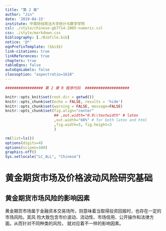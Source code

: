 ```yaml
---
title: "第 2 章"
author: "Jin"
date: '2019-04-15'
institute: 中南财经政法大学统计与数学学院
csl: ./style/chinese-gb7714-2005-numeric.csl
css: ./style/markdown.css
bibliography: [./Bibfile.bib]
notice: '@*'
eqnPrefixTemplate: ($$i$$)
link-citations: true
linkReferences: true
chapters: true
tableEqns: false
autoEqnLabels: false
classoption: "aspectratio=1610"
---
```


```r

################# 第 2 章 R 程序代码  ####################

knitr::opts_knit$set(root.dir = getwd())
knitr::opts_chunk$set(echo = FALSE, results = 'hide')
knitr::opts_chunk$set(warning = FALSE, message=FALSE)
knitr::opts_chunk$set(fig.align="center"
                      ## ,out.width="0.9\\textwidth" # latex
                      ,out.width="60%" # for both latex and html
                      ,fig.width=5, fig.height=3
                      )
```

```r
rm(list=ls())
options(digits=4)
options(scipen=100)
graphics.off()
Sys.setlocale("LC_ALL", "Chinese")
```



# 黄金期货市场及价格波动风险研究基础

## 黄金期货市场风险的影响因素

黄金期货市场属于金融资本交易场所，则意味着当取得投资回报时，也存在一定的市场风险。其风
险大致包含市价波动、流动性、市场信用、公开操作和法律方面。从而针对不同种类的风险，
就对应着不一样的影响因素。



<!-- # 参考文献 {-} -->
<!--[//]: # (\bibliography{Bibfile})-->
	
